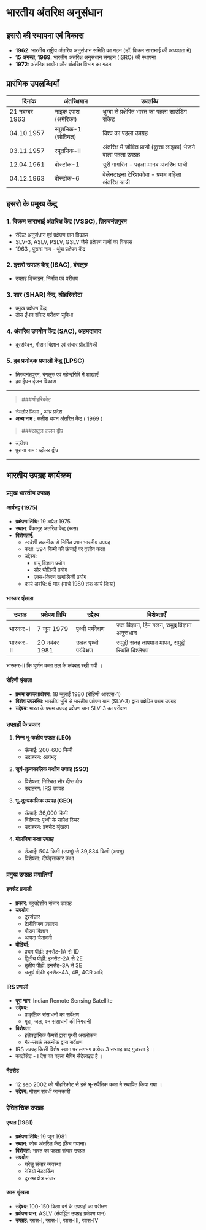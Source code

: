 # भारतीय अंतरिक्ष अनुसंधान

## इसरो की स्थापना एवं विकास

- **1962**: भारतीय राष्ट्रीय अंतरिक्ष अनुसंधान समिति का गठन (डॉ. विक्रम साराभाई की अध्यक्षता में)
- **15 अगस्त, 1969**: भारतीय अंतरिक्ष अनुसंधान संगठन (ISRO) की स्थापना
- **1972**: अंतरिक्ष आयोग और अंतरिक्ष विभाग का गठन

## प्रारंभिक उपलब्धियाँ

| दिनांक       | अंतरिक्षयान    | उपलब्धि |
|--------------|----------------|---------|
| 21 नवम्बर 1963 | नाइक एपाश (अमेरिका) | थुम्बा से प्रक्षेपित भारत का पहला साउंडिंग रॉकेट |
| 04.10.1957 | स्पूतनिक-1 (सोवियत) | विश्व का पहला उपग्रह |
| 03.11.1957 | स्पूतनिक-II | अंतरिक्ष में जीवित प्राणी (कुत्ता लाइका) भेजने वाला पहला उपग्रह |
| 12.04.1961 | वोस्टॉक-1 | यूरी गागरिन - पहला मानव अंतरिक्ष यात्री |
| 04.12.1963 | वोस्टॉक-6 | वेलेनटाइना टेरिशकोवा - प्रथम महिला अंतरिक्ष यात्री |

## इसरो के प्रमुख केंद्र

### 1. विक्रम साराभाई अंतरिक्ष केंद्र (VSSC), तिरुवनंतपुरम
- रॉकेट अनुसंधान एवं प्रक्षेपण यान विकास
- SLV-3, ASLV, PSLV, GSLV जैसे प्रक्षेपण यानों का विकास
- 1963 , पुराना नाम - थुंबा प्रक्षेपण केंद्र 

### 2. इसरो उपग्रह केंद्र (ISAC), बंगलुरु
- उपग्रह डिजाइन, निर्माण एवं परीक्षण

### 3. शार (SHAR) केंद्र, श्रीहरिकोटा
- प्रमुख प्रक्षेपण केंद्र
- ठोस ईंधन रॉकेट परीक्षण सुविधा

### 4. अंतरिक्ष उपयोग केंद्र (SAC), अहमदाबाद
- दूरसंवेदन, मौसम विज्ञान एवं संचार प्रौद्योगिकी

### 5. द्रव प्रणोदक प्रणाली केंद्र (LPSC)
- तिरुवनंतपुरम, बंगलुरु एवं महेन्द्रगिरि में शाखाएँ
- द्रव ईंधन इंजन विकास

---

> ###श्रीहरिकोट 
- नेल्लोर जिला , आंध्र प्रदेश 
- **अन्य नाम** : सतीश धवन अंतरिक्ष केंद्र ( 1969 )

> ###अब्दुल कलम द्वीप  
- उड़ीशा 
- पुराना नाम : व्हीलर द्वीप 

---
## भारतीय उपग्रह कार्यक्रम

### प्रमुख भारतीय उपग्रह

#### आर्यभट्ट (1975)
- **प्रक्षेपण तिथि**: 19 अप्रैल 1975
- **स्थान**: बैंकानूर अंतरिक्ष केंद्र (रूस)
- **विशेषताएँ**:
  - स्वदेशी तकनीक से निर्मित प्रथम भारतीय उपग्रह
  - कक्षा: 594 किमी की ऊंचाई पर वृत्तीय कक्षा
  - उद्देश्य:
    - वायु विज्ञान प्रयोग
    - सौर भौतिकी प्रयोग
    - एक्स-किरण खगोलिकी प्रयोग
  - कार्य अवधि: 6 माह (मार्च 1980 तक कार्य किया)

#### भास्कर श्रृंखला
| उपग्रह | प्रक्षेपण तिथि | उद्देश्य | विशेषताएँ |
|---------|----------------|----------|------------|
| भास्कर-I | 7 जून 1979 | पृथ्वी पर्यवेक्षण | जल विज्ञान, हिम गलन, समुद्र विज्ञान अनुसंधान |
| भास्कर-II | 20 नवंबर 1981 | उन्नत पृथ्वी पर्यवेक्षण | समुद्री सतह तापमान मापन, समुद्री स्थिति विश्लेषण |

भास्कर-II कि घूर्णन कक्षा तल के लंबबत् रखी गयी ।  

#### रोहिणी श्रृंखला
- **प्रथम सफल प्रक्षेपण**: 18 जुलाई 1980 (रोहिणी आरएस-1)
- **विशेष उपलब्धि**: भारतीय भूमि से भारतीय प्रक्षेपण यान (SLV-3) द्वारा प्रक्षेपित प्रथम उपग्रह
- **उद्देश्य**: भारत के प्रथम उपग्रह प्रक्षेपण यान SLV-3 का परीक्षण

### उपग्रहों के प्रकार

1. **निम्न भू-कक्षीय उपग्रह (LEO)**
   - ऊंचाई: 200-600 किमी
   - उदाहरण: आर्यभट्ट

2. **सूर्य-तुल्यकालिक कक्षीय उपग्रह (SSO)**
   - विशेषता: निश्चित सौर दीप्त क्षेत्र
   - उदाहरण: IRS उपग्रह

3. **भू-तुल्यकालिक उपग्रह (GEO)**
   - ऊंचाई: 36,000 किमी
   - विशेषता: पृथ्वी के सापेक्ष स्थिर
   - उदाहरण: इनसैट श्रृंखला

4. **मोलनिया कक्षा उपग्रह**
   - ऊंचाई: 504 किमी (उपभू) से 39,834 किमी (अपभू)
   - विशेषता: दीर्घवृत्ताकार कक्षा

### प्रमुख उपग्रह प्रणालियाँ

#### इनसैट प्रणाली
- **प्रकार**: बहुउद्देशीय संचार उपग्रह
- **उपयोग**:
  - दूरसंचार
  - टेलीविजन प्रसारण
  - मौसम विज्ञान
  - आपदा चेतावनी
- **पीढ़ियाँ**:
  - प्रथम पीढ़ी: इनसैट-1A से 1D
  - द्वितीय पीढ़ी: इनसैट-2A से 2E
  - तृतीय पीढ़ी: इनसैट-3A से 3E
  - चतुर्थ पीढ़ी: इनसैट-4A, 4B, 4CR आदि

#### IRS प्रणाली
- **पूरा नाम**: Indian Remote Sensing Satellite
- **उद्देश्य**:
  - प्राकृतिक संसाधनों का सर्वेक्षण
  - मृदा, जल, वन संसाधनों की निगरानी
- **विशेषता**:
  - इलेक्ट्रॉनिक कैमरों द्वारा पृथ्वी अवलोकन
  - गैर-संपर्क तकनीक द्वारा सर्वेक्षण
- IRS उपग्रह किसी विशेष स्थान पर लगभग प्रत्येक 3 सप्ताह बाद गुजरता है । 
- कार्टोसेट - I देश का पहला मैपिंग सैटेलाइट है । 

#### मैटसैट
- 12 sep 2002 को श्रीहरिकोट से इसे भू-स्थैतिक कक्षा मे स्थापित किया गया । 
-  **उद्देश्य**: मौसम संबंधी जानकारी 

### ऐतिहासिक उपग्रह

#### एप्पल (1981)
- **प्रक्षेपण तिथि**: 19 जून 1981
- **स्थान**: कोरु अंतरिक्ष केंद्र (फ्रेंच गयाना)
- **विशेषता**: भारत का पहला संचार उपग्रह
- **उपयोग**:
  - घरेलू संचार व्यवस्था
  - रेडियो नेटवर्किंग
  - दूरस्थ क्षेत्र संचार

#### स्रास श्रृंखला
- **उद्देश्य**: 100-150 किग्रा वर्ग के उपग्रहों का परीक्षण
- **प्रक्षेपण यान**: ASLV (संवर्द्धित उपग्रह प्रक्षेपण यान)
- **उपग्रह**: स्रास-I, स्रास-II, स्रास-III, स्रास-IV












